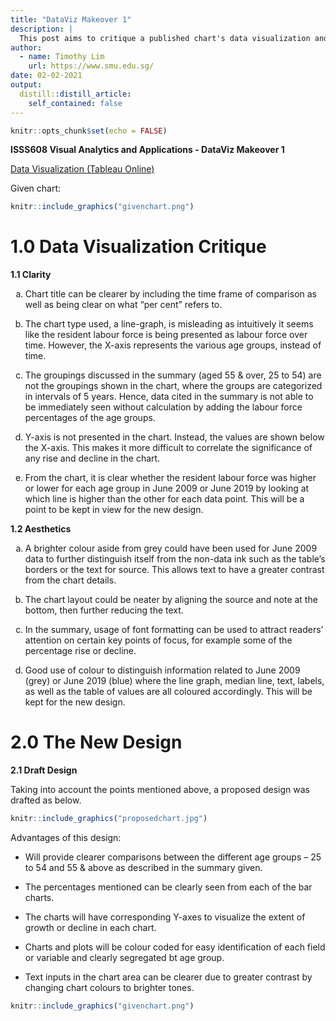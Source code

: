 ```yaml
---
title: "DataViz Makeover 1"
description: |
  This post aims to critique a published chart's data visualization and aesthetics, and in turn propose and design a new chart that can better visualize the findings from the report. 
author:
  - name: Timothy Lim
    url: https://www.smu.edu.sg/
date: 02-02-2021
output:
  distill::distill_article:
    self_contained: false
---
```



```r
knitr::opts_chunk$set(echo = FALSE)
```

**ISSS608 Visual Analytics and Applications - DataViz Makeover 1**

[Data Visualization (Tableau Online)](https://public.tableau.com/profile/timothy.lim1214#!/vizhome/Assignment1_v4/Dashboard1?publish=yes)

Given chart:

```r
knitr::include_graphics("givenchart.png")
```

# 1.0 Data Visualization Critique

**1.1 Clarity**

a) Chart title can be clearer by including the time frame of comparison as well as being clear on what “per cent” refers to. 

b) The chart type used, a line-graph, is misleading as intuitively it seems like the resident labour force is being presented as labour force over time. However, the X-axis represents the various age groups, instead of time. 

c) The groupings discussed in the summary (aged 55 & over, 25 to 54) are not the groupings shown in the chart, where the groups are categorized in intervals of 5 years. Hence, data cited in the summary is not able to be immediately seen without calculation by adding the labour force percentages of the age groups. 

d) Y-axis is not presented in the chart. Instead, the values are shown below the X-axis. This makes it more difficult to correlate the significance of any rise and decline in the chart. 

e) From the chart, it is clear whether the resident labour force was higher or lower for each age group in June 2009 or June 2019 by looking at which line is higher than the other for each data point. This will be a point to be kept in view for the new design. 

**1.2 Aesthetics**

a) A brighter colour aside from grey could have been used for June 2009 data to further distinguish itself from the non-data ink such as the table’s borders or the text for source.  This allows text to have a greater contrast from the chart details.

b) The chart layout could be neater by aligning the source and note at the bottom, then further reducing the text.

c) In the summary, usage of font formatting can be used to attract readers’ attention on certain key points of focus, for example some of the percentage rise or decline.

d) Good use of colour to distinguish information related to June 2009 (grey) or June 2019 (blue) where the line graph, median line, text, labels, as well as the table of values are all coloured accordingly. This will be kept for the new design. 

# 2.0 The New Design

**2.1 Draft Design**

Taking into account the points mentioned above, a proposed design was drafted as below.

```r
knitr::include_graphics("proposedchart.jpg")
```

Advantages of this design:

-	Will provide clearer comparisons between the different age groups – 25 to 54 and 55 & above as described in the summary given. 

-	The percentages mentioned can be clearly seen from each of the bar charts. 

-	The charts will have corresponding Y-axes to visualize the extent of growth or decline in each chart. 

-	Charts and plots will be colour coded for easy identification of each field or variable and clearly segregated bt age group.

-	Text inputs in the chart area can be clearer due to greater contrast by changing chart colours to brighter tones.



```r
knitr::include_graphics("givenchart.png")
```

